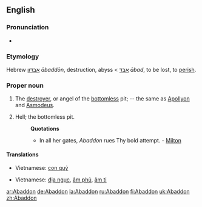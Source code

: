 {{wikisource1911Enc|Abaddon}}
==English==

===Pronunciation===
*{{IPA|/əˈbæd(ə)n/}}

===Etymology===
Hebrew [[אבדון]] ''ābaddōn'', destruction, abyss < [[אבד]] ''ābad'', to be lost, to [[perish]].

===Proper noun===
{{en-proper noun|s}}

# The [[destroyer]], or angel of the [[bottomless]] pit; -- the same as [[Apollyon]] and [[Asmodeus]].
# {{poetic}} Hell; the bottomless pit.
#:'''Quotations'''
#:*In all her gates, ''Abaddon'' rues Thy bold attempt. - [[Milton]]

====Translations====
{{trans-top|the destroyer}}
*Vietnamese: [[con quỷ]]
{{trans-mid}}
{{trans-bottom}}

{{trans-top|Hell}}
*Vietnamese: [[địa ngục]], [[âm phủ]], [[âm ti]]
{{trans-mid}}
{{trans-bottom}}

[[ar:Abaddon]]
[[de:Abaddon]]
[[la:Abaddon]]
[[ru:Abaddon]]
[[fi:Abaddon]]
[[uk:Abaddon]]
[[zh:Abaddon]]